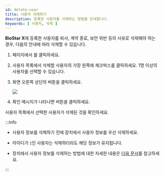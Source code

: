 ```yaml
---
id: delete-user
title: 사용자 삭제하기
description: 등록한 사용자를 삭제하는 방법을 안내합니다.
keywords: [ 사용자, 삭제 ]
---
```


**BioStar X**에 등록한 사용자를 퇴사, 계약 종료, 보안 위반 등의 사유로 삭제해야 하는 경우, 다음의 안내에 따라 삭제할 수 있습니다.

1. <Cmd sid='shell.header.launcher' /> 페이지에서 <Cmd sid='shell.header.user' />를 클릭하세요.

1. 사용자 목록에서 삭제할 사용자의 가장 왼쪽에 체크박스를 클릭하세요. 1명 이상의 사용자를 선택할 수 있습니다.

1. 화면 오른쪽 상단의 <Cmd sid='common.delete' /> 버튼을 클릭하세요.

    <Image src='/img/biostarx-remove-users.png' />

1. 확인 메시지가 나타나면 <Cmd sid='common.delete' /> 버튼을 클릭하세요.

사용자 목록에서 선택한 사용자가 삭제된 것을 확인하세요.

:::info

* 사용자 정보를 삭제하기 전에 장치에서 사용자 정보를 우선 삭제하세요. 

* 아이디가 `1`인 사용자는 삭제하더라도 해당 정보가 유지됩니다.

* 장치에서 사용자 정보를 삭제하는 방법에 대한 자세한 내용은 [다음 문서](settings-device-manage-device-users)를 참고하세요.

:::